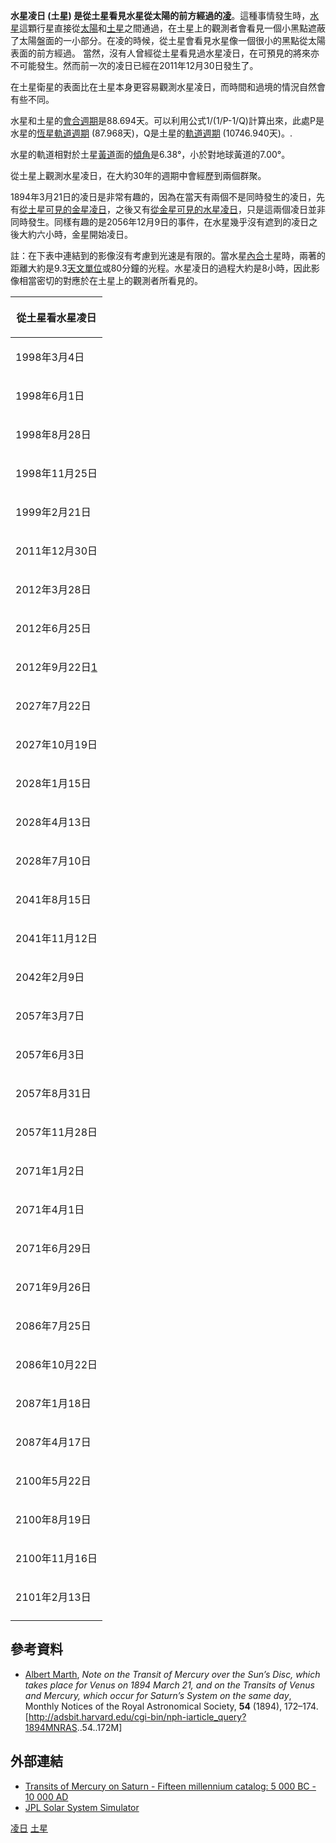'''水星凌日 (土星) 是從土星看見水星從太陽的前方經過的[[凌_(天体)|凌]]'''。這種事情發生時，[[水星|水星]]這顆行星直接從[[太陽|太陽]]和[[土星|土星]]之間通過，在土星上的觀測者會看見一個小黑點遮蔽了太陽盤面的一小部分。在凌的時候，從土星會看見水星像一個很小的黑點從太陽表面的前方經過。
當然，沒有人曾經從土星看見過水星凌日，在可預見的將來亦不可能發生。然而前一次的凌日已經在2011年12月30日發生了。

在土星衛星的表面比在土星本身更容易觀測水星凌日，而時間和過境的情況自然會有些不同。

水星和土星的[[軌道週期|會合週期]]是88.694天。可以利用公式1/(1/P-1/Q)計算出來，此處P是水星的[[恆星年|恆星軌道週期]] (87.968天)，Q是土星的[[軌道週期|軌道週期]] (10746.940天)。.

水星的軌道相對於土星[[黃道|黃道]]面的[[傾角|傾角]]是6.38°，小於對地球黃道的7.00°。
<!-- cos i12 = sin i1 sin i2 cos (OM1 - OM2) * cos i1 cos i2 -->

從土星上觀測水星凌日，在大約30年的週期中會經歷到兩個群聚。


1894年3月21日的凌日是非常有趣的，因為在當天有兩個不是同時發生的凌日，先有[[金星凌日_(土星)|從土星可見的金星凌日]]，之後又有[[水星凌日_(金星)|從金星可見的水星凌日]]，只是這兩個凌日並非同時發生。同樣有趣的是2056年12月9日的事件，在水星幾乎沒有遮到的凌日之後大約六小時，金星開始凌日。


註：在下表中連結到的影像沒有考慮到光速是有限的。當水星[[內合|內合]]土星時，兩著的距離大約是9.3[[天文單位|天文單位]]或80分鐘的光程。水星凌日的過程大約是8小時，因此影像相當密切的對應於在土星上的觀測者所看見的。

<div align="center">
{| border="2" cellpadding="4" cellspacing="0" style="margin: 1em 1em 1em 0; background: #f9f9f9; border: 1px #aaa solid; border-collapse: collapse; font-size: 90%;"
|- bgcolor="#B0C4DE" align="center"
!colspan="2"|從土星看水星凌日
|-
| 1998年3月4日 
|-
| 1998年6月1日 
|-
| 1998年8月28日 
|-
| 1998年11月25日 
|-
| 1999年2月21日
|-
| 2011年12月30日 
|-
| 2012年3月28日 
|-
| 2012年6月25日 
|-
| 2012年9月22日[http://space.jpl.nasa.gov/cgi-bin/wspace?tbody=199&vbody=699&month=9&day=22&year=2012&hour=00&minute=00&fovmul=1&rfov=0.02&bfov=1&porbs=1] {{Webarchive|url=https://archive.today/20121213182034/http://space.jpl.nasa.gov/cgi-bin/wspace?tbody=199&vbody=699&month=9&day=22&year=2012&hour=00&minute=00&fovmul=1&rfov=0.02&bfov=1&porbs=1 |date=2012-12-13 }}
|-
| 2027年7月22日 
|-
| 2027年10月19日 
|-
| 2028年1月15日 
|-
| 2028年4月13日
|-
| 2028年7月10日 
|-
| 2041年8月15日 
|-
| 2041年11月12日 
|-
| 2042年2月9日 
|-
| 2057年3月7日 
|-
| 2057年6月3日 
|-
| 2057年8月31日 
|-
| 2057年11月28日 
|-
| 2071年1月2日
|-
| 2071年4月1日
|-
| 2071年6月29日
|-
| 2071年9月26日
|-
| 2086年7月25日
|-
| 2086年10月22日
|-
| 2087年1月18日
|-
| 2087年4月17日
|-
| 2100年5月22日
|-
| 2100年8月19日
|-
| 2100年11月16日
|-
| 2101年2月13日
|-
|}
</div>



{{凌日}}

==參考資料==
* [[Albert_Marth|Albert Marth]], ''Note on the Transit of Mercury over the Sun’s Disc, which takes place for Venus on 1894 March 21, and on the Transits of Venus and Mercury, which occur for Saturn’s System on the same day'', Monthly Notices of the Royal Astronomical Society, '''54''' (1894), 172–174. [http://adsbit.harvard.edu/cgi-bin/nph-iarticle_query?1894MNRAS..54..172M] {{Wayback|url=http://adsbit.harvard.edu/cgi-bin/nph-iarticle_query?1894MNRAS..54..172M |date=20190701050852 }}

==外部連結==
* [https://web.archive.org/web/20160303235132/http://transit.savage-garden.org/sspt.html?inferior=1&superior=6 Transits of Mercury on Saturn - Fifteen millennium catalog: 5 000 BC - 10 000 AD]
* [http://space.jpl.nasa.gov/ JPL Solar System Simulator] {{WebCite|url=https://www.webcitation.org/6JFO29h5G?url=http://space.jpl.nasa.gov/ |date=20130830011533 |dateformat=iso }}

{{DEFAULTSORT:Transit Of Mercury From Saturn}}
[[Category:土星|凌日]]
[[Category:凌日|土星]]